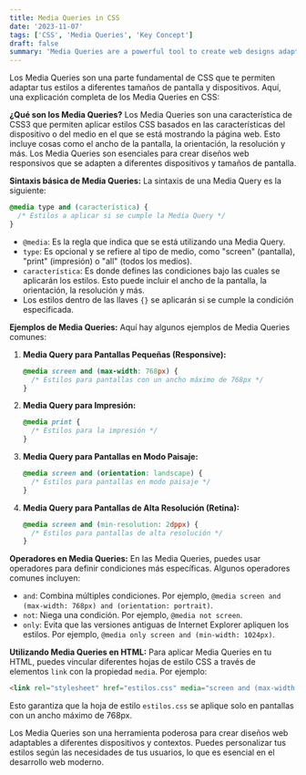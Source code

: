 ```yaml
---
title: Media Queries in CSS
date: '2023-11-07'
tags: ['CSS', 'Media Queries', 'Key Concept']
draft: false
summary: 'Media Queries are a powerful tool to create web designs adaptable to different devices and contexts'
---
```


Los Media Queries son una parte fundamental de CSS que te permiten adaptar tus estilos a diferentes tamaños de pantalla y dispositivos. Aquí, una explicación completa de los Media Queries en CSS:

**¿Qué son los Media Queries?**
Los Media Queries son una característica de CSS3 que permiten aplicar estilos CSS basados en las características del dispositivo o del medio en el que se está mostrando la página web. Esto incluye cosas como el ancho de la pantalla, la orientación, la resolución y más. Los Media Queries son esenciales para crear diseños web responsivos que se adapten a diferentes dispositivos y tamaños de pantalla.

**Sintaxis básica de Media Queries:**
La sintaxis de una Media Query es la siguiente:

```css
@media type and (característica) {
  /* Estilos a aplicar si se cumple la Media Query */
}
```

- `@media`: Es la regla que indica que se está utilizando una Media Query.
- `type`: Es opcional y se refiere al tipo de medio, como "screen" (pantalla), "print" (impresión) o "all" (todos los medios).
- `característica`: Es donde defines las condiciones bajo las cuales se aplicarán los estilos. Esto puede incluir el ancho de la pantalla, la orientación, la resolución y más.
- Los estilos dentro de las llaves `{}` se aplicarán si se cumple la condición especificada.

**Ejemplos de Media Queries:**
Aquí hay algunos ejemplos de Media Queries comunes:

1. **Media Query para Pantallas Pequeñas (Responsive):**
   ```css
   @media screen and (max-width: 768px) {
     /* Estilos para pantallas con un ancho máximo de 768px */
   }
   ```

2. **Media Query para Impresión:**
   ```css
   @media print {
     /* Estilos para la impresión */
   }
   ```

3. **Media Query para Pantallas en Modo Paisaje:**
   ```css
   @media screen and (orientation: landscape) {
     /* Estilos para pantallas en modo paisaje */
   }
   ```

4. **Media Query para Pantallas de Alta Resolución (Retina):**
   ```css
   @media screen and (min-resolution: 2dppx) {
     /* Estilos para pantallas de alta resolución */
   }
   ```

**Operadores en Media Queries:**
En las Media Queries, puedes usar operadores para definir condiciones más específicas. Algunos operadores comunes incluyen:

- `and`: Combina múltiples condiciones. Por ejemplo, `@media screen and (max-width: 768px) and (orientation: portrait)`.
- `not`: Niega una condición. Por ejemplo, `@media not screen`.
- `only`: Evita que las versiones antiguas de Internet Explorer apliquen los estilos. Por ejemplo, `@media only screen and (min-width: 1024px)`.

**Utilizando Media Queries en HTML:**
Para aplicar Media Queries en tu HTML, puedes vincular diferentes hojas de estilo CSS a través de elementos `link` con la propiedad `media`. Por ejemplo:

```html
<link rel="stylesheet" href="estilos.css" media="screen and (max-width: 768px)">
```

Esto garantiza que la hoja de estilo `estilos.css` se aplique solo en pantallas con un ancho máximo de 768px.

Los Media Queries son una herramienta poderosa para crear diseños web adaptables a diferentes dispositivos y contextos. Puedes personalizar tus estilos según las necesidades de tus usuarios, lo que es esencial en el desarrollo web moderno.